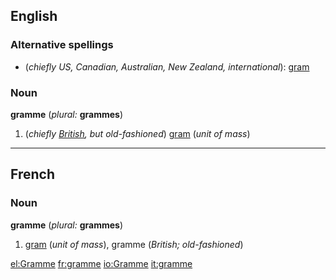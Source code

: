==English==

===Alternative spellings===
* (''chiefly US, Canadian, Australian, New Zealand, international''): [[gram]]

===Noun===
'''gramme''' (''plural:'' '''grammes''')
# (''chiefly [[w:British English|British]], but old-fashioned'') [[gram]] (''unit of mass'')

----

==French==
===Noun===
'''gramme''' {{m}} (''plural:'' '''grammes''')
# [[gram]] (''unit of mass''), gramme (''British; old-fashioned'')
[[el:Gramme]]
[[fr:gramme]]
[[io:Gramme]]
[[it:gramme]]